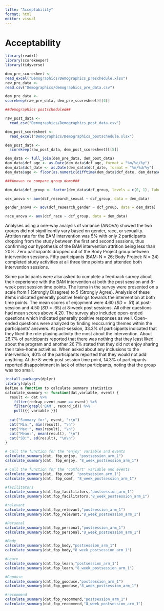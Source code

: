 ```yaml
---
title: "Acceptability"
format: html
editor: visual
---
```


# Acceptability

```r
library(readxl)
library(scorekeeper)
library(tidyverse)

dem_pre_scoresheet <-
read_excel("Demographics/Demographics_preschedule.xlsx")
raw_pre_data <-
read.csv("Demographics/demographics_pre_data.csv")

dem_pre_data <-
scorekeep(raw_pre_data, dem_pre_scoresheet)[[4]] 
```

```r
##demographics postscheduled##

raw_post_data <-
  read_csv("Demographics/Demographics_post_data.csv")

dem_post_scoresheet <-
  read_excel("Demographics/Demographics_postschedule.xlsx")

dem_post_data <-
  scorekeep(raw_post_data, dem_post_scoresheet)[[5]]
```

```r
dem_data <- full_join(dem_pre_data, dem_post_data)
dem_data$dcf_age <- as.Date(dem_data$dcf_age, format = "%m/%d/%y")
dem_data$dcf_date <- as.Date(dem_data$dcf_date, format = "%m/%d/%y")
dem_data$age <- floor(as.numeric(difftime(dem_data$dcf_date, dem_data$dcf_age, units = "days")) / 365.25)
```

```r
###Anovas to compare group dems###

dem_data$dcf_group <- factor(dem_data$dcf_group, levels = c(0, 1), labels = c("Body Project", "BAM"))

sex_anova <- aov(dcf_research_sexual ~ dcf_group, data = dem_data)

gender_anova <- aov(dcf_research_gender ~ dcf_group, data = dem_data)

race_anova <- aov(dcf_race ~ dcf_group, data = dem_data)
```

Analyses using a one-way analysis of variance (ANOVA) showed the two groups did not significantly vary based on gender, race, or sexuality. Attrition rate for the BAM intervention was 5% with only 2 participants dropping from the study between the first and second sessions, thus confirming our hypothesis of the BAM intervention attrition being less than 20%. Zero participants dropped out of the Body Project group between intervention sessions. Fifty participants (BAM: N = 26; Body Project: N = 24) completed study activities at all three time points and attended both intervention sessions.

Some participants were also asked to complete a feedback survey about their experience with the BAM intervention at both the post session and 8-week post session time points. The items in the survey were presented on a scale from 1 (Strongly Disagree) to 5 (Strongly Agree). Analysis of these items indicated generally positive feelings towards the intervention at both time points. The mean scores of enjoyment were 4.60 (*SD* = .51) at post-session and 4.50 (*SD* = .65) at 8-week post sessions. All other questions had mean scores above 4.20. The survey also included open-ended questions which indicated generally positive responses as well. Open-ended questions were analyzed by finding reoccurring themes within the participants' answers. At post-session, 33.3% of participants indicated that they liked the role-playing activity the most about the intervention. About 26.7% of participants reported that there was nothing that they least liked about the program and another 26.7% stated that they did not enjoy sharing their take-home activities. When asked about any inclusions to the intervention, 40% of the participants reported that they would not add anything. At the 8-week post session time point, 14.3% of participants reported disappointment in lack of other participants, noting that the group was too small.

```r
install.packages(dplyr)
library(dplyr)
Define a function to calculate summary statistics
calculate_summary <- function(dat,variable, event) {
  result <- dat %>%
    filter(redcap_event_name == event) %>%
    filter(grepl('BAM', record_id)) %>%
    pull({{ variable }})
  
  cat("Summary for", event, ":\n")
  cat("Min:", min(result), "\n")
  cat("Max:", max(result), "\n")
  cat("Mean:", mean(result), "\n")
  cat("SD:", sd(result), "\n\n")
}

# Call the function for the 'enjoy' variable and events
calculate_summary(dat, fbp_enjoy, "postsession_arm_1")
calculate_summary(dat, fbp_enjoy, "8_week_postsession_arm_1")

# Call the function for the 'comfort' variable and events
calculate_summary(dat, fbp_comf, "postsession_arm_1")
calculate_summary(dat, fbp_comf, "8_week_postsession_arm_1")

#facilitators 
calculate_summary(dat,fbp_facilitators,"postsession_arm_1")
calculate_summary(dat,fbp_facilitators,"8_week_postsession_arm_1")

#relevant 
calculate_summary(dat,fbp_relevant,"postsession_arm_1")
calculate_summary(dat,fbp_relevant,"8_week_postsession_arm_1")

#Personal 
calculate_summary(dat,fbp_personal,"postsession_arm_1")
calculate_summary(dat,fbp_personal,"8_week_postsession_arm_1")

#Body
calculate_summary(dat,fbp_body,"postsession_arm_1")
calculate_summary(dat,fbp_body,"8_week_postsession_arm_1")

#Learn
calculate_summary(dat,fbp_learn,"postsession_arm_1")
calculate_summary(dat,fbp_learn,"8_week_postsession_arm_1")

#Gooduse
calculate_summary(dat,fbp_gooduse,"postsession_arm_1")
calculate_summary(dat,fbp_gooduse,"8_week_postsession_arm_1")

#recommend 
calculate_summary(dat,fbp_recommend,"postsession_arm_1")
calculate_summary(dat,fbp_recommend,"8_week_postsession_arm_1")


```
